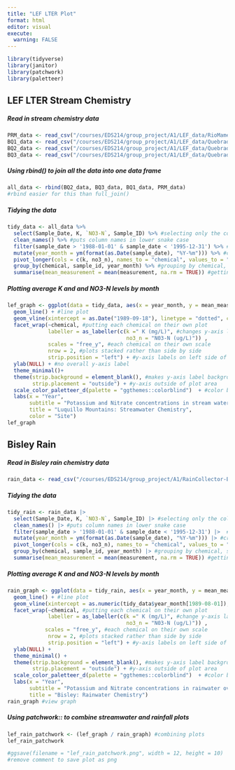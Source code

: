 ```yaml
---
title: "LEF LTER Plot"
format: html
editor: visual
execute: 
  warning: FALSE
---
```


```r
library(tidyverse)
library(janitor)
library(patchwork)
library(paletteer)
```

## LEF LTER Stream Chemistry

##### Read in stream chemistry data

```r
PRM_data <- read_csv("/courses/EDS214/group_project/A1/LEF_data/RioMameyesPuenteRoto.csv") 
BQ1_data <- read_csv("/courses/EDS214/group_project/A1/LEF_data/QuebradaCuenca1-Bisley.csv") 
BQ2_data <- read_csv("/courses/EDS214/group_project/A1/LEF_data/QuebradaCuenca2-Bisley.csv") 
BQ3_data <- read_csv("/courses/EDS214/group_project/A1/LEF_data/QuebradaCuenca3-Bisley.csv")
```

##### Using rbind() to join all the data into one data frame

```r
all_data <- rbind(BQ2_data, BQ3_data, BQ1_data, PRM_data) 
#rbind easier for this than full_join()
```

##### Tidying the data

```r
tidy_data <- all_data %>%
  select(Sample_Date, K, `NO3-N`, Sample_ID) %>% #selecting only the columns (variables) we need
  clean_names() %>% #puts column names in lower snake case
  filter(sample_date > '1988-01-01' & sample_date < '1995-12-31') %>% #filtering dates to only include data in the original plots time period
  mutate(year_month = ym(format(as.Date(sample_date), "%Y-%m"))) %>% #creating a year_month variable that does not include day
  pivot_longer(cols = c(k, no3_n), names_to = "chemical", values_to = "measurement") %>% #pivot to have k and no3_n in one column "chemical" and the values in "measurement"
  group_by(chemical, sample_id, year_month) %>% #grouping by chemical, site, and the year_month
  summarise(mean_measurement = mean(measurement, na.rm = TRUE)) #getting the avg of each chemical by month
```

##### Plotting average K and and NO3-N levels by month

```r
lef_graph <- ggplot(data = tidy_data, aes(x = year_month, y = mean_measurement, color = sample_id)) +
  geom_line() + #line plot
  geom_vline(xintercept = as.Date("1989-09-18"), linetype = "dotted", color = "black") + #vert. line indicating when there was a hurricane
  facet_wrap(~chemical, #putting each chemical on their own plot
             labeller = as_labeller(c(k =" K (mg/L)", #changes y-axis labels
                                      no3_n = "N03-N (ug/L)")) ,
             scales = "free_y", #each chemical on their own scale
             nrow = 2, #plots stacked rather than side by side
             strip.position = "left") + #y-axis labels on left side of plot
  ylab(NULL) + #no overall y-axis label
  theme_minimal()+
  theme(strip.background = element_blank(), #makes y-axis label background blank
        strip.placement = "outside") + #y-axis outside of plot area
  scale_color_paletteer_d(palette = "ggthemes::colorblind")  + #color blind friendly theme
  labs(x = "Year", 
       subtitle = "Potassium and Nitrate concentrations in stream water over time", 
       title = "Luquillo Mountains: Streamwater Chemistry",
       color = "Site") 
lef_graph
```

## Bisley Rain

##### Read in Bisley rain chemistry data

```r
rain_data <- read_csv("/courses/EDS214/group_project/A1/RainCollector-Bisley2.csv") 
```

##### Tidying the data

```r
tidy_rain <- rain_data |>
  select(Sample_Date, K, `NO3-N`, Sample_ID) |> #selecting only the columns (variables) we need
  clean_names() |> #puts column names in lower snake case
  filter(sample_date > '1988-01-01' & sample_date < '1995-12-31') |>  #filtering dates to only include data in the original plots time period
  mutate(year_month = ym(format(as.Date(sample_date), "%Y-%m"))) |> #creating a year_month variable that does not include day
  pivot_longer(cols = c(k, no3_n), names_to = "chemical", values_to = "measurement") |>  #pivot to have k and no3_n in one column "chemical" and the values in "measurement"
  group_by(chemical, sample_id, year_month) |> #grouping by chemical, site, and the year_month
  summarise(mean_measurement = mean(measurement, na.rm = TRUE)) #getting the avg of each chemical by month
```

##### Plotting average K and and NO3-N levels by month

```r
rain_graph <- ggplot(data = tidy_rain, aes(x = year_month, y = mean_measurement)) +
  geom_line() + #line plot
  geom_vline(xintercept = as.numeric(tidy_data$year_month[1989-08-01]), linetype = "dotted", color = "black") + #vert. line indicating when there was a hurricane
  facet_wrap(~chemical, #putting each chemical on their own plot
             labeller = as_labeller(c(k =" K (mg/L)", #change y-axis labels
                                      no3_n = "N03-N (ug/L)")) ,
            scales = "free_y", #each chemical on their own scale
             nrow = 2, #plots stacked rather than side by side
             strip.position = "left") + #y-axis labels on left side of plot
  ylab(NULL) +
  theme_minimal() +
  theme(strip.background = element_blank(), #makes y-axis label background blank
        strip.placement = "outside") + #y-axis outside of plot area
  scale_color_paletteer_d(palette = "ggthemes::colorblind")  + #color blind friendly theme
  labs(x = "Year", 
       subtitle = "Potassium and Nitrate concentrations in rainwater over time", 
       title = "Bisley: Rainwater Chemistry")
rain_graph #view graph

```

##### Using patchwork:: to combine streamwater and rainfall plots

```r
lef_rain_patchwork <- (lef_graph / rain_graph) #combining plots
lef_rain_patchwork

#ggsave(filename = "lef_rain_patchwork.png", width = 12, height = 10) 
#remove comment to save plot as png
```
